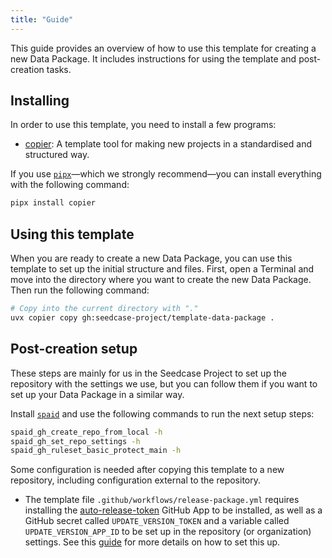 ```yaml
---
title: "Guide"
---
```


This guide provides an overview of how to use this template for creating
a new Data Package. It includes instructions for using the template and
post-creation tasks.

## Installing

In order to use this template, you need to install a few programs:

-   [copier](https://copier.readthedocs.io/en/stable/#quick-start): A
    template tool for making new projects in a standardised and
    structured way.

If you use [`pipx`](https://pipxproject.github.io/pipx/)---which we
strongly recommend---you can install everything with the following
command:

``` bash
pipx install copier
```

## Using this template

When you are ready to create a new Data Package, you can use this
template to set up the initial structure and files. First, open a
Terminal and move into the directory where you want to create the new
Data Package. Then run the following command:

``` bash
# Copy into the current directory with "."
uvx copier copy gh:seedcase-project/template-data-package .
```

## Post-creation setup

These steps are mainly for us in the Seedcase Project to set up the
repository with the settings we use, but you can follow them if you want
to set up your Data Package in a similar way.

Install [`spaid`](https://github.com/seedcase-project/spaid) and use the
following commands to run the next setup steps:

``` bash
spaid_gh_create_repo_from_local -h
spaid_gh_set_repo_settings -h
spaid_gh_ruleset_basic_protect_main -h
```

Some configuration is needed after copying this template to a new
repository, including configuration external to the repository.

-   The template file `.github/workflows/release-package.yml` requires
    installing the
    [auto-release-token](https://github.com/apps/auto-release-token)
    GitHub App to be installed, as well as a GitHub secret called
    `UPDATE_VERSION_TOKEN` and a variable called `UPDATE_VERSION_APP_ID`
    to be set up in the repository (or organization) settings. See this
    [guide](https://guidebook.seedcase-project.org/operations/security#using-github-apps-to-generate-tokens)
    for more details on how to set this up.
